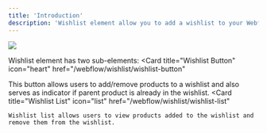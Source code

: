 ```yaml
---
title: 'Introduction'
description: 'Wishlist element allow you to add a wishlist to your Webflow site, where users can add products to a wishlist and view them later.'
---
```

<Frame>
<img src="/images/wishlist.png" />
</Frame>

Wishlist element has two sub-elements:
<CardGroup cols={2}>
  <Card
    title="Wishlist Button"
    icon="heart"
    href="/webflow/wishlist/wishlist-button"
  >
   This button allows users to add/remove products to a wishlist and also serves as indicator if parent product is already in the wishlist.
  </Card>
  <Card
    title="Wishlist List"
    icon="list"
    href="/webflow/wishlist/wishlist-list"
  >
    Wishlist list allows users to view products added to the wishlist and remove them from the wishlist.
  </Card>
</CardGroup>
